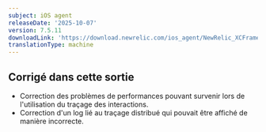```yaml
---
subject: iOS agent
releaseDate: '2025-10-07'
version: 7.5.11
downloadLink: 'https://download.newrelic.com/ios_agent/NewRelic_XCFramework_Agent_7.5.11.zip'
translationType: machine
---
```


## Corrigé dans cette sortie

* Correction des problèmes de performances pouvant survenir lors de l&apos;utilisation du traçage des interactions.
* Correction d&apos;un log lié au traçage distribué qui pouvait être affiché de manière incorrecte.